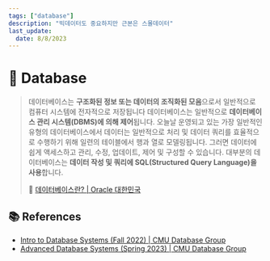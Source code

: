 ```yaml
---
tags: ["database"]
description: "빅데이터도 중요하지만 근본은 스몰데이터"
last_update:
  date: 8/8/2023
---
```


# 💾 Database

> 데이터베이스는 **구조화된 정보 또는 데이터의 조직화된 모음**으로서 일반적으로 컴퓨터 시스템에 전자적으로 저장됩니다 데이터베이스는 일반적으로 **데이터베이스 관리 시스템(DBMS)에 의해 제어**됩니다. 오늘날 운영되고 있는 가장 일반적인 유형의 데이터베이스에서 데이터는 일반적으로 처리 및 데이터 쿼리를 효율적으로 수행하기 위해 일련의 테이블에서 행과 열로 모델링됩니다. 그러면 데이터에 쉽게 액세스하고 관리, 수정, 업데이트, 제어 및 구성할 수 있습니다. 대부분의 데이터베이스는 **데이터 작성 및 쿼리에 SQL(Structured Query Language)을 사용**합니다.
>
> 🔗 [데이터베이스란? | Oracle 대한민국](https://www.oracle.com/kr/database/what-is-database/)

## 📚 References

- [Intro to Database Systems (Fall 2022) | CMU Database Group](https://www.youtube.com/playlist?list=PLSE8ODhjZXjaKScG3l0nuOiDTTqpfnWFf)
- [Advanced Database Systems (Spring 2023) | CMU Database Group](https://www.youtube.com/playlist?list=PLSE8ODhjZXjYzlLMbX3cR0sxWnRM7CLFn)
